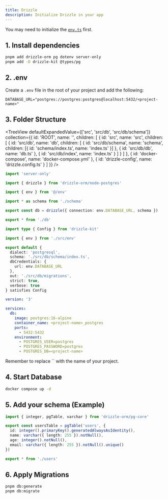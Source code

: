 ```yaml
---
title: Drizzle
description: Initialize Drizzle in your app
---
```


<Callout title='Note'>You may need to initialize the [`env.ts`](/recipes/env) first.</Callout>

## 1. Install dependencies

```bash
pnpm add drizzle-orm pg dotenv server-only
pnpm add -D drizzle-kit @types/pg
```

## 2. .env

Create a `.env` file in the root of your project and add the following:

```properties
DATABASE_URL="postgres://postgres:postgres@localhost:5432/<project-name>"
```

## 3. Folder Structure

<TreeView
  defaultExpandedValue={['src', 'src/db', 'src/db/schema']}
  collection={{
    id: 'ROOT',
    name: '',
    children: [
      {
        id: 'src',
        name: 'src',
        children: [
          {
            id: 'src/db',
            name: 'db',
            children: [
              {
                id: 'src/db/schema',
                name: 'schema',
                children: [{ id: 'schema/index.ts', name: 'index.ts' }]
              },
              {
                id: 'src/db/db',
                name: 'db.ts'
              },
              {
                id: 'src/db/index',
                name: 'index.ts'
              }
            ]
          }
        ]
      },
      {
        id: 'docker-compose',
        name: 'docker-compose.yml'
      },
      {
        id: 'drizzle-config',
        name: 'drizzle.config.ts'
      }
    ]
  }}
/>

```ts title='src/db/db.ts'
import 'server-only'

import { drizzle } from 'drizzle-orm/node-postgres'

import { env } from '@/env'

import * as schema from './schema'

export const db = drizzle({ connection: env.DATABASE_URL, schema })
```

```ts title='src/db/index.ts'
export * from './db'
```

```ts title='drizzle.config.ts'
import type { Config } from 'drizzle-kit'

import { env } from './src/env'

export default {
  dialect: 'postgresql',
  schema: './src/db/schema/index.ts',
  dbCredentials: {
    url: env.DATABASE_URL
  },
  out: './src/db/migrations',
  strict: true,
  verbose: true
} satisfies Config
```

```yml title='docker-compose.yml'
version: '3'

services:
  db:
    image: postgres:16-alpine
    container_name: <project-name>_postgres
    ports:
      - 5432:5432
    environment:
      - POSTGRES_USER=postgres
      - POSTGRES_PASSWORD=postgres
      - POSTGRES_DB=<project-name>
```

<Callout title='Note'>
  Remember to replace `<project-name>` with the name of your project.
</Callout>

## 4. Start Database

```bash
docker compose up -d
```

## 5. Add your schema (Example)

```ts title='src/db/schema/users.ts'
import { integer, pgTable, varchar } from 'drizzle-orm/pg-core'

export const usersTable = pgTable('users', {
  id: integer().primaryKey().generatedAlwaysAsIdentity(),
  name: varchar({ length: 255 }).notNull(),
  age: integer().notNull(),
  email: varchar({ length: 255 }).notNull().unique()
})
```

```ts title='src/db/schema/index.ts'
export * from './users'
```

## 6. Apply Migrations

```bash
pnpm db:generate
pnpm db:migrate
```
